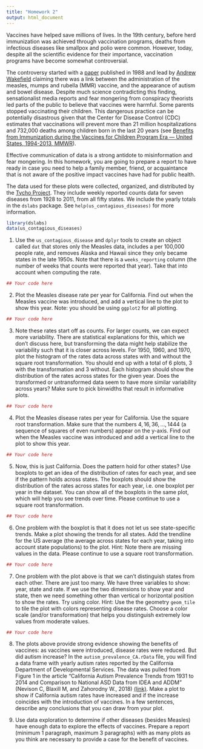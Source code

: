 ```yaml
---
title: "Homework 2"
output: html_document
---
```


Vaccines have helped save millions of lives. In the 19th century, before herd immunization was achieved through vaccination programs, deaths from infectious diseases like smallpox and polio were common. However, today, despite all the scientific evidence for their importance, vaccination programs have become somewhat controversial.

The controversy started with a [paper](http://www.thelancet.com/journals/lancet/article/PIIS0140-6736(97)11096-0/abstract) published in 1988 and lead by [Andrew Wakefield](https://en.wikipedia.org/wiki/Andrew_Wakefield) claiming there was a link between the administration of the measles, mumps and rubella (MMR) vaccine, and the appearance of autism and bowel disease. Despite much science contradicting this finding, sensationalist media reports and fear mongering from conspiracy theorists led parts of the public to believe that vaccines were harmful. Some parents stopped vaccinating their children. This dangerous practice can be potentially disastrous given that the Center for Disease Control (CDC) estimates that vaccinations will prevent more than 21 million hospitalizations and 732,000 deaths among children born in the last 20 years (see [Benefits from Immunization during the Vaccines for Children Program Era — United States, 1994-2013, MMWR](https://www.cdc.gov/mmwr/preview/mmwrhtml/mm6316a4.htm)).

Effective communication of data is a strong antidote to misinformation and fear mongering. In this homework, you are going to prepare a report to have ready in case you need to help a family member, friend, or acquaintance that is not aware of the positive impact vaccines have had for public health.

The data used for these plots were collected, organized, and distributed by the [Tycho Project](http://www.tycho.pitt.edu/). They include weekly reported counts data for seven diseases from 1928 to 2011, from all fifty states. We include the yearly totals in the `dslabs` package. See `help(us_contagious_diseases)` for more information.

```r
library(dslabs)
data(us_contagious_diseases)
```

1. Use the `us_contagious_disease` and `dplyr` tools to create an object called `dat` that stores only the Measles data, includes a per 100,000 people rate, and removes Alaska and Hawaii since they only became states in the late 1950s. Note that there is a `weeks_reporting` column (the number of weeks that counts were reported that year). Take that into account when computing the rate.

```r
## Your code here
```

2. Plot the Measles disease rate per year for California. Find out when the Measles vaccine was introduced, and add a vertical line to the plot to show this year. Note: you should be using `ggplot2` for all plotting.

```r
## Your code here
```

3. Note these rates start off as counts. For larger counts, we can expect more variability. There are statistical explanations for this, which we don't discuss here, but transforming the data might help stabilize the variability such that it is closer across levels. For 1950, 1960, and 1970, plot the histogram of the rates data across states with and without the square root transformation. You should end up with a total of 6 plots, 3 with the transformation and 3 without. Each histogram should show the distribution of the rates across states for the given year. Does the transformed or untransformed data seem to have more similar variability across years? Make sure to pick binwidths that result in informative plots.

```r
## Your code here
```

4. Plot the Measles disease rates per year for California. Use the square root transformation. Make sure that the numbers $4,16,36, \dots, 1444$ (a sequence of squares of even numbers) appear on the y-axis. Find out when the Measles vaccine was introduced and add a vertical line to the plot to show this year.

```r
## Your code here
```

5. Now, this is just California. Does the pattern hold for other states? Use boxplots to get an idea of the distribution of rates for each year, and see if the pattern holds across states. The boxplots should show the distribution of the rates across states for each year, i.e. one boxplot per year in the dataset. You can show all of the boxplots in the same plot, which will help you see trends over time. Please continue to use a square root transformation.

```r
## Your code here
```

6. One problem with the boxplot is that it does not let us see state-specific trends. Make a plot showing the trends for all states. Add the trendline for the US average (the average across states for each year, taking into account state populations) to the plot. Hint: Note there are missing values in the data. Please continue to use a square root transformation.

```r
## Your code here
```

7. One problem with the plot above is that we can't distinguish states from each other. There are just too many. We have three variables to show: year, state and rate. If we use the two dimensions to show year and state, then we need something other than vertical or horizontal position to show the rates. Try using color. Hint: Use the the geometry `geom_tile` to tile the plot with colors representing disease rates. Choose a color scale (and/or transformation) that helps you distinguish extremely low values from moderate values.

```r
## Your code here
```

8. The plots above provide strong evidence showing the benefits of vaccines: as vaccines were introduced, disease rates were reduced. But did autism increase? In the `autism_prevalence_CA.rData` file, you will find a data frame with yearly autism rates reported by the California Department of Developmental Services. The data was pulled from Figure 1 in the article "California Autism Prevalence Trends from 1931 to 2014 and Comparison to National ASD Data from IDEA and ADDM" (Nevison C, Blaxill M, and Zahorodny W., 2018) [(link)](https://link.springer.com/content/pdf/10.1007/s10803-018-3670-2.pdf). Make a plot to show if California autism rates have increased and if the increase coincides with the introduction of vaccines. In a few sentences, describe any conclusions that you can draw from your plot. 

9. Use data exploration to determine if other diseases (besides Measles) have enough data to explore the effects of vaccines. Prepare a report (minimum 1 paragraph, maximum 3 paragraphs) with as many plots as you think are necessary to provide a case for the benefit of vaccines.